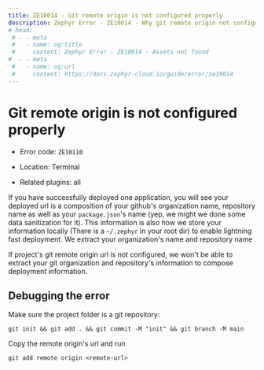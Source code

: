 ```yaml
--- 
title: ZE10014 - Git remote origin is not configured properly 
description: Zephyr Error - ZE10014 - Why git remote origin not configured properly will cause error and how to troubleshoot this
# head: 
 # - - meta
 #   - name: og:title
 #     content: Zephyr Error - ZE10014 - Assets not found 
#  - - meta
 #   - name: og:url 
 #     content: https://docs.zephyr-cloud.io/guide/error/ze10014
---
```


# Git remote origin is not configured properly

- Error code: `ZE10110`

- Location: Terminal

- Related plugins: all

If you have successfully deployed one application, you will see your deployed url is a composition of your github's organization name, repository name as well as your `package.json`'s name (yep, we might we done some data sanitization for it). This information is also how we store your information locally (There is a `~/.zephyr` in your root dir) to enable lightning fast deployment. We extract your organization's name and repository name 

If project's git remote origin url is not configured, we won't be able to extract your git organization and repository's information to compose deployment information. 

## Debugging the error

Make sure the project folder is a git repository:

```
git init && git add . && git commit -M "init" && git branch -M main
```

Copy the remote origin's url and run 

```
git add remote origin <remote-url>
```
